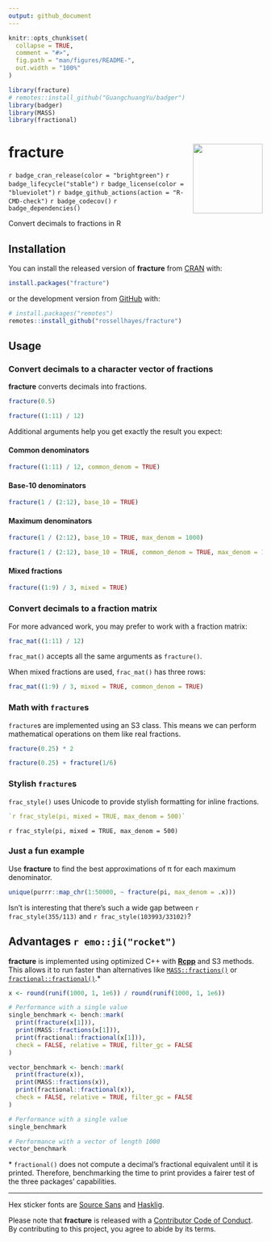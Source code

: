 ```yaml
---
output: github_document
---
```


<!-- README.md is generated from README.Rmd. Please edit that file -->

```r
knitr::opts_chunk$set(
  collapse = TRUE,
  comment = "#>",
  fig.path = "man/figures/README-",
  out.width = "100%"
)

library(fracture)
# remotes::install_github("GuangchuangYu/badger")
library(badger)
library(MASS)
library(fractional)
```

# fracture <img src="man/figures/logo.png?raw=TRUE" align="right" height="138" />

<!-- badges: start -->
`r badge_cran_release(color = "brightgreen")`
`r badge_lifecycle("stable")`
`r badge_license(color = "blueviolet")`
`r badge_github_actions(action = "R-CMD-check")`
`r badge_codecov()`
`r badge_dependencies()`
<!-- badges: end -->

Convert decimals to fractions in R

## Installation

You can install the released version of **fracture** from [CRAN](https://cran.r-project.org/package=fracture) with:

``` r
install.packages("fracture")
```

or the development version from [GitHub](https://github.com/rossellhayes/fracture) with:

``` r
# install.packages("remotes")
remotes::install_github("rossellhayes/fracture")
```

## Usage

### Convert decimals to a character vector of fractions

**fracture** converts decimals into fractions.

```r
fracture(0.5)

fracture((1:11) / 12)
```

Additional arguments help you get exactly the result you expect:

#### Common denominators

```r
fracture((1:11) / 12, common_denom = TRUE)
```

#### Base-10 denominators

```r
fracture(1 / (2:12), base_10 = TRUE)
```

#### Maximum denominators

```r
fracture(1 / (2:12), base_10 = TRUE, max_denom = 1000)

fracture(1 / (2:12), base_10 = TRUE, common_denom = TRUE, max_denom = 1000)
```

#### Mixed fractions

```r
fracture((1:9) / 3, mixed = TRUE)
```

### Convert decimals to a fraction matrix

For more advanced work, you may prefer to work with a fraction matrix:

```r
frac_mat((1:11) / 12)
```

`frac_mat()` accepts all the same arguments as `fracture()`.

When mixed fractions are used, `frac_mat()` has three rows:

```r
frac_mat((1:9) / 3, mixed = TRUE, common_denom = TRUE)
```

### Math with `fracture`s

`fracture`s are implemented using an S3 class. This means we can perform mathematical operations on them like real fractions.

```r
fracture(0.25) * 2

fracture(0.25) + fracture(1/6)
```

### Stylish `fracture`s

`frac_style()` uses Unicode to provide stylish formatting for inline fractions.

```r
`r frac_style(pi, mixed = TRUE, max_denom = 500)`
```

`r frac_style(pi, mixed = TRUE, max_denom = 500)`

### Just a fun example

Use **fracture** to find the best approximations of π for each maximum denominator.

```r
unique(purrr::map_chr(1:50000, ~ fracture(pi, max_denom = .x)))
```

Isn't is interesting that there's such a wide gap between `r frac_style(355/113)` and `r frac_style(103993/33102)`?

## Advantages `r emo::ji("rocket")`

**fracture** is implemented using optimized C++ with [**Rcpp**](http://rcpp.org/) and S3 methods.
This allows it to run faster than alternatives like [`MASS::fractions()`](https://cran.r-project.org/package=MASS) or [`fractional::fractional()`](https://cran.r-project.org/package=fractional).*

```r
x <- round(runif(1000, 1, 1e6)) / round(runif(1000, 1, 1e6))

# Performance with a single value
single_benchmark <- bench::mark(
  print(fracture(x[1])),
  print(MASS::fractions(x[1])),
  print(fractional::fractional(x[1])),
  check = FALSE, relative = TRUE, filter_gc = FALSE
)

vector_benchmark <- bench::mark(
  print(fracture(x)),
  print(MASS::fractions(x)),
  print(fractional::fractional(x)),
  check = FALSE, relative = TRUE, filter_gc = FALSE
)
```

```r
# Performance with a single value
single_benchmark

# Performance with a vector of length 1000
vector_benchmark
```

\* `fractional()` does not compute a decimal's fractional equivalent until it is printed.
Therefore, benchmarking the time to print provides a fairer test of the three packages' capabilities.

---

Hex sticker fonts are [Source Sans](https://github.com/adobe-fonts/source-sans) and [Hasklig](https://github.com/i-tu/Hasklig).

Please note that **fracture** is released with a [Contributor Code of Conduct](https://contributor-covenant.org/version/2/0/CODE_OF_CONDUCT.html).
By contributing to this project, you agree to abide by its terms.
